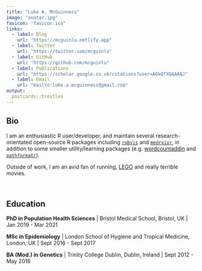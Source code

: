 ```yaml
---
title: "Luke A. McGuinness"
image: "avatar.jpg"
favicon: "favicon.ico"
links:  
  - label: Blog
    url: "https://mcguinlu.netlify.app"
  - label: Twitter
    url: "https://twitter.com/mcguinlu"
  - label: GitHub
    url: "https://github.com/mcguinlu"
  - label: Publications
    url: "https://scholar.google.co.uk/citations?user=AOkQTXQAAAAJ"
  - label: Email
    url: "mailto:luke.a.mcguinness@gmail.com"
output:
  postcards::trestles
---
```

 
## Bio

I am an enthusiastic R user/developer, and maintain several research-orientated open-source R packages including [`robvis`](https://github.com/mcguinlu/robvis) and [`medrxivr`](https://github.com/ropensci/medrxivr), in addition to some smaller utility/learning packages (e.g. [wordcountaddin](https://github.com/benmarwick/wordcountaddin) and [`pathformatr`](https://github.com/mcguinlu/pathformatr)).

Outside of work, I am an avid fan of running, [LEGO](https://mcguinlu.netlify.app/2021/02/02/baby-yoda-in-r/) and really terrible movies.

&nbsp;

## Education
__PhD in Population Health Sciences__ | Bristol Medical School, Bristol, UK | Jan 2019 - Mar 2021

__MSc in Epidemiology__ | London School of Hygiene and Tropical Medicine, London, UK | Sept 2016 - Sept 2017

__BA (Mod.) in Genetics__ |  Trinity College Dublin, Dublin, Ireland | Sept 2012 - May 2016
